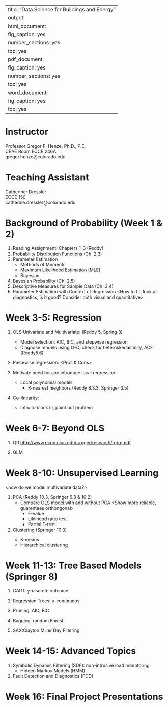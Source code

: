 
---
title: "Data Science for Buildings and Energy"
output:
  html_document:
    fig_caption: yes
    number_sections: yes
    toc: yes
  pdf_document:
    fig_caption: yes
    number_sections: yes
    toc: yes
  word_document:
    fig_caption: yes
    toc: yes
---


# Instructor {-}
| Professor Gregor P. Henze, Ph.D., P.E.
| CEAE Room ECCE 246A
| gregor.henze@colorado.edu


# Teaching Assistant {-}
| Catheriner Dressler
| ECCE 150
| catherine.dressler@colorado.edu


# Background of Probability (Week 1 & 2) 

#. Reading Assignment: Chapters 1-3 (Reddy) 
#. Probability Distribution Functions (Ch. 2.3)
#. Parameter Estimation
    - Methods of Moments
    - Maximum Likelihood Estimation (MLE)
    - Bayesian
#. Bayesian Probability (Ch. 2.5)
#. Descriptive Measures for Sample Data (Ch. 3.4)
#. Parameter Estimation with Context of Regression
<How to fit, look at diagnostics, is it good? Consider both visual and quantitative>

# Week 3-5: Regression {-}

#. OLS:Univariate and Multivariate: (Reddy 5, Spring 3)
    - Model selection: AIC, BIC, and stepwise regression
    - Diagnose models using Q-Q, check for heteroskedasticity, ACF (Reddy5.6)
    
#. Piecewise regression:
<Pros & Cons>

#. Motivate need for and introduce local regression:
    - Local polynomial models:
        - K-nearest nieghbors (Reddy 8.3.3, Springer 3.5)
        <define size of neighborhood k=# of nearest neighbors>
        
#. Co-linearity:
    - Intro to block III, point out problem

# Week 6-7: Beyond OLS {-}

#. QR
<http://www.econ.uiuc.edu/~roger/research/rq/rq.pdf>

#. GLM

# Week 8-10: Unsupervised Learning {-} 
<how do we model multivariate data?>

#. PCA (Reddy 10.3, Springer 6.3 & 10.2)
    - Compare OLS model with and without PCA
    <Show more reliable, guarentees orthongonal>
        - F-value
        - Liklihood ratio test
        - Partial F-test
        
#. Clustering (Springer 10.3) 
<compare with PCA eigan vectors>
    - K-means
    - Hierarchical clustering
    
# Week 11-13: Tree Based Models (Springer 8) {-}
<Highly non-linear>

#. CART: y-discrete outcome

#. Regression Trees: y-continuous

#. Pruning, AIC, BIC

#. Bagging, random Forest

#. SAX:Clayton Miller Day Filtering

# Week 14-15: Advanced Topics {-}

#. Symbolic Dynamic Filtering (SDF): non-intrusive load monotoring
    - Hidden Markov Models (HMM)

#. Fault Detection and Diagnostics (FDD)

# Week 16: Final Project Presentations {-}
